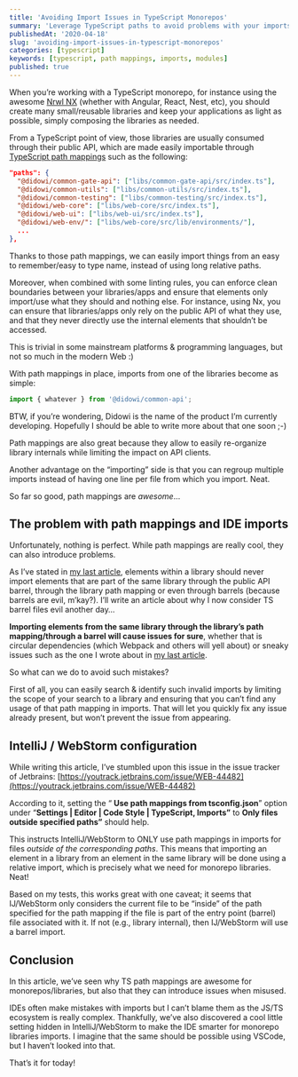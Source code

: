 ```yaml
---
title: 'Avoiding Import Issues in TypeScript Monorepos'
summary: 'Leverage TypeScript paths to avoid problems with your imports'
publishedAt: '2020-04-18'
slug: 'avoiding-import-issues-in-typescript-monorepos'
categories: [typescript]
keywords: [typescript, path mappings, imports, modules]
published: true
---
```


When you’re working with a TypeScript monorepo, for instance using the awesome [Nrwl NX](https://nx.dev/) (whether with Angular, React, Nest, etc), you should create many small/reusable libraries and keep your applications as light as possible, simply composing the libraries as needed.

From a TypeScript point of view, those libraries are usually consumed through their public API, which are made easily importable through [TypeScript path mappings](https://www.typescriptlang.org/docs/handbook/module-resolution.html#path-mapping) such as the following:

```json
"paths": {
  "@didowi/common-gate-api": ["libs/common-gate-api/src/index.ts"],
  "@didowi/common-utils": ["libs/common-utils/src/index.ts"],
  "@didowi/common-testing": ["libs/common-testing/src/index.ts"],
  "@didowi/web-core": ["libs/web-core/src/index.ts"],
  "@didowi/web-ui": ["libs/web-ui/src/index.ts"],
  "@didowi/web-env/": ["libs/web-core/src/lib/environments/"],
  ...
},
```

Thanks to those path mappings, we can easily import things from an easy to remember/easy to type name, instead of using long relative paths.

Moreover, when combined with some linting rules, you can enforce clean boundaries between your libraries/apps and ensure that elements only import/use what they should and nothing else. For instance, using Nx, you can ensure that libraries/apps only rely on the public API of what they use, and that they never directly use the internal elements that shouldn’t be accessed.

This is trivial in some mainstream platforms & programming languages, but not so much in the modern Web :)

With path mappings in place, imports from one of the libraries become as simple:

```typescript
import { whatever } from '@didowi/common-api';
```

BTW, if you’re wondering, Didowi is the name of the product I’m currently developing. Hopefully I should be able to write more about that one soon ;-)

Path mappings are also great because they allow to easily re-organize library internals while limiting the impact on API clients.

Another advantage on the “importing” side is that you can regroup multiple imports instead of having one line per file from which you import. Neat.

So far so good, path mappings are _awesome_…

## The problem with path mappings and IDE imports

Unfortunately, nothing is perfect. While path mappings are really cool, they can also introduce problems.

As I’ve stated in [my last article](https://medium.com/@dSebastien/fixing-the-cant-resolve-all-parameters-exception-with-angular-di-1091af1b080), elements within a library should never import elements that are part of the same library through the public API barrel, through the library path mapping or even through barrels (because barrels are evil, m’kay?). I’ll write an article about why I now consider TS barrel files evil another day…

**Importing elements from the same library through the library’s path mapping/through a barrel will cause issues for sure**, whether that is circular dependencies (which Webpack and others will yell about) or sneaky issues such as the one I wrote about in [my last article](https://medium.com/@dSebastien/fixing-the-cant-resolve-all-parameters-exception-with-angular-di-1091af1b080).

So what can we do to avoid such mistakes?

First of all, you can easily search & identify such invalid imports by limiting the scope of your search to a library and ensuring that you can’t find any usage of that path mapping in imports. That will let you quickly fix any issue already present, but won’t prevent the issue from appearing.

## IntelliJ / WebStorm configuration

While writing this article, I’ve stumbled upon this issue in the issue tracker of Jetbrains: [https://youtrack.jetbrains.com/issue/WEB-44482](https://youtrack.jetbrains.com/issue/WEB-44482)

According to it, setting the “ **Use path mappings from tsconfig.json**” option under “**Settings | Editor | Code Style | TypeScript, Imports”** to **Only files outside specified paths”** should help.

This instructs IntelliJ/WebStorm to ONLY use path mappings in imports for files _outside of the corresponding paths_. This means that importing an element in a library from an element in the same library will be done using a relative import, which is precisely what we need for monorepo libraries. Neat!

Based on my tests, this works great with one caveat; it seems that IJ/WebStorm only considers the current file to be “inside” of the path specified for the path mapping if the file is part of the entry point (barrel) file associated with it. If not (e.g., library internal), then IJ/WebStorm will use a barrel import.

## Conclusion

In this article, we’ve seen why TS path mappings are awesome for monorepos/libraries, but also that they can introduce issues when misused.

IDEs often make mistakes with imports but I can’t blame them as the JS/TS ecosystem is really complex. Thankfully, we’ve also discovered a cool little setting hidden in IntelliJ/WebStorm to make the IDE smarter for monorepo libraries imports. I imagine that the same should be possible using VSCode, but I haven’t looked into that.

That’s it for today!

<BlogPostSignature />
